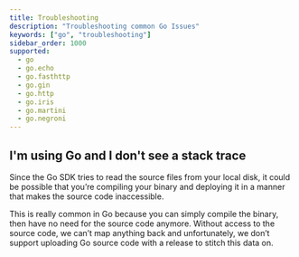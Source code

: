 ```yaml
---
title: Troubleshooting
description: "Troubleshooting common Go Issues"
keywords: ["go", "troubleshooting"]
sidebar_order: 1000
supported:
  - go
  - go.echo
  - go.fasthttp
  - go.gin
  - go.http
  - go.iris
  - go.martini
  - go.negroni
---
```


## I'm using Go and I don't see a stack trace

Since the Go SDK tries to read the source files from your local disk, it could be possible that you’re compiling your binary and deploying it in a manner that makes the source code inaccessible. 

This is really common in Go because you can simply compile the binary, then have no need for the source code anymore. Without access to the source code, we can’t map anything back and unfortunately, we don’t support uploading Go source code with a release to stitch this data on.
